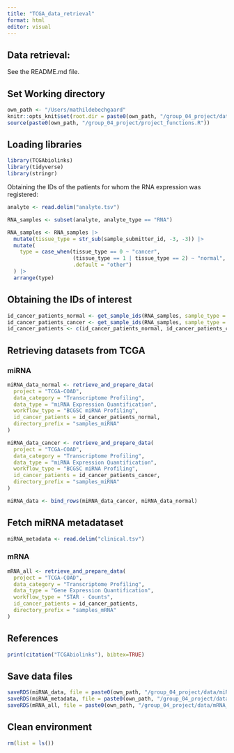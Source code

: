 ```yaml
---
title: "TCGA_data_retrieval"
format: html
editor: visual
---
```


## Data retrieval:

See the README.md file.

## Set Working directory

```r
own_path <- "/Users/mathildebechgaard"
knitr::opts_knit$set(root.dir = paste0(own_path, "/group_04_project/data/_raw/"))
source(paste0(own_path, "/group_04_project/project_functions.R"))
```

## Loading libraries

```r
library(TCGAbiolinks)
library(tidyverse)
library(stringr)
```

Obtaining the IDs of the patients for whom the RNA expression was registered:

```r
analyte <- read.delim("analyte.tsv")

RNA_samples <- subset(analyte, analyte_type == "RNA")

RNA_samples <- RNA_samples |>
  mutate(tissue_type = str_sub(sample_submitter_id, -3, -3)) |>
  mutate(
    type = case_when(tissue_type == 0 ~ "cancer",
                     (tissue_type == 1 | tissue_type == 2) ~ "normal",
                     .default = "other")
  ) |>
  arrange(type)
```

## Obtaining the IDs of interest

```r
id_cancer_patients_normal <- get_sample_ids(RNA_samples, sample_type = "normal", num_samples = 100)
id_cancer_patients_cancer <- get_sample_ids(RNA_samples, sample_type = "cancer", num_samples = 100)
id_cancer_patients <- c(id_cancer_patients_normal, id_cancer_patients_cancer)
```

## Retrieving datasets from TCGA

### miRNA

```r
miRNA_data_normal <- retrieve_and_prepare_data(
  project = "TCGA-COAD",
  data_category = "Transcriptome Profiling",
  data_type = "miRNA Expression Quantification",
  workflow_type = "BCGSC miRNA Profiling",
  id_cancer_patients = id_cancer_patients_normal,
  directory_prefix = "samples_miRNA"
)
```

```r
miRNA_data_cancer <- retrieve_and_prepare_data(
  project = "TCGA-COAD",
  data_category = "Transcriptome Profiling",
  data_type = "miRNA Expression Quantification",
  workflow_type = "BCGSC miRNA Profiling",
  id_cancer_patients = id_cancer_patients_cancer,
  directory_prefix = "samples_miRNA"
)
```

```r
miRNA_data <- bind_rows(miRNA_data_cancer, miRNA_data_normal)
```

## Fetch miRNA metadataset

```r
miRNA_metadata <- read.delim("clinical.tsv")
```

### mRNA

```r
mRNA_all <- retrieve_and_prepare_data(
  project = "TCGA-COAD",
  data_category = "Transcriptome Profiling",
  data_type = "Gene Expression Quantification",
  workflow_type = "STAR - Counts",
  id_cancer_patients = id_cancer_patients,
  directory_prefix = "samples_mRNA"
)
```

## References

```r
print(citation("TCGAbiolinks"), bibtex=TRUE)
```

## Save data files

```r
saveRDS(miRNA_data, file = paste0(own_path, "/group_04_project/data/miRNA_data_load.RDS"))
saveRDS(miRNA_metadata, file = paste0(own_path, "/group_04_project/data/miRNA_metadata_load.RDS"))
saveRDS(mRNA_all, file = paste0(own_path, "/group_04_project/data/mRNA_all_load.RDS"))
```

## Clean environment

```r
rm(list = ls())
```
